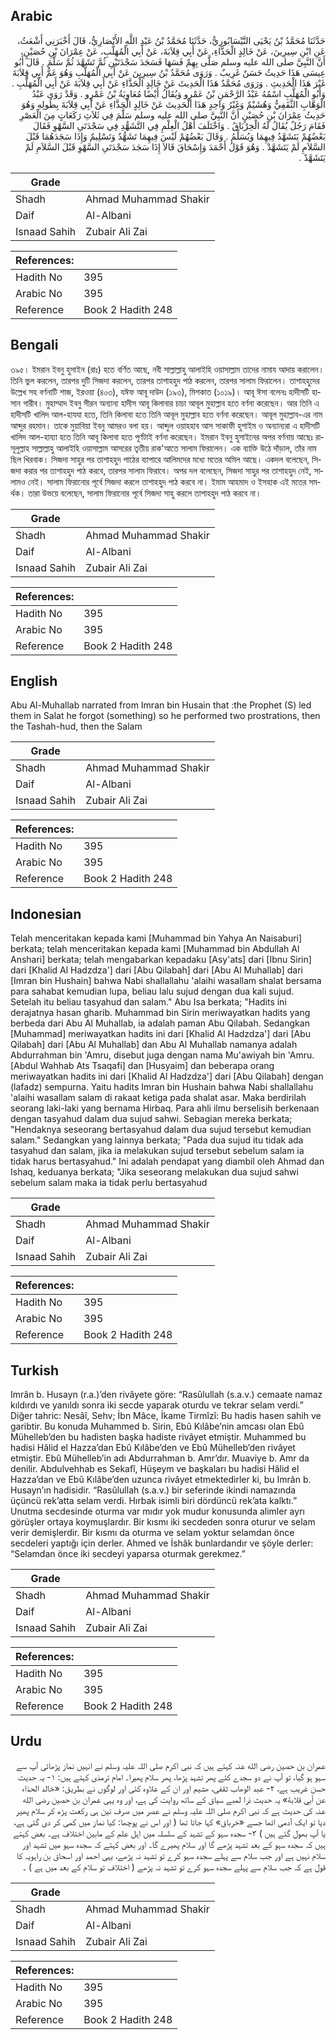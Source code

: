 ## Arabic


<div dir="rtl" lang="ar" style={{fontSize:'larger',backgroundColor:'#f8f9fa',padding:20}}>
حَدَّثَنَا مُحَمَّدُ بْنُ يَحْيَى النَّيْسَابُورِيُّ، حَدَّثَنَا مُحَمَّدُ بْنُ عَبْدِ اللَّهِ الأَنْصَارِيُّ، قَالَ أَخْبَرَنِي أَشْعَثُ، عَنِ ابْنِ سِيرِينَ، عَنْ خَالِدٍ الْحَذَّاءِ، عَنْ أَبِي قِلاَبَةَ، عَنْ أَبِي الْمُهَلَّبِ، عَنْ عِمْرَانَ بْنِ حُصَيْنٍ، أَنَّ النَّبِيَّ صلى الله عليه وسلم صَلَّى بِهِمْ فَسَهَا فَسَجَدَ سَجْدَتَيْنِ ثُمَّ تَشَهَّدَ ثُمَّ سَلَّمَ ‏.‏ قَالَ أَبُو عِيسَى هَذَا حَدِيثُ حَسَنٌ غَرِيبٌ ‏.‏ وَرَوَى مُحَمَّدُ بْنُ سِيرِينَ عَنْ أَبِي الْمُهَلَّبِ وَهُوَ عَمُّ أَبِي قِلاَبَةَ غَيْرَ هَذَا الْحَدِيثِ ‏.‏ وَرَوَى مُحَمَّدٌ هَذَا الْحَدِيثَ عَنْ خَالِدٍ الْحَذَّاءِ عَنْ أَبِي قِلاَبَةَ عَنْ أَبِي الْمُهَلَّبِ ‏.‏ وَأَبُو الْمُهَلَّبِ اسْمُهُ عَبْدُ الرَّحْمَنِ بْنُ عَمْرٍو وَيُقَالُ أَيْضًا مُعَاوِيَةُ بْنُ عَمْرٍو ‏.‏ وَقَدْ رَوَى عَبْدُ الْوَهَّابِ الثَّقَفِيُّ وَهُشَيْمٌ وَغَيْرُ وَاحِدٍ هَذَا الْحَدِيثَ عَنْ خَالِدٍ الْحَذَّاءِ عَنْ أَبِي قِلاَبَةَ بِطُولِهِ وَهُوَ حَدِيثُ عِمْرَانَ بْنِ حُصَيْنٍ أَنَّ النَّبِيَّ صلى الله عليه وسلم سَلَّمَ فِي ثَلاَثِ رَكَعَاتٍ مِنَ الْعَصْرِ فَقَامَ رَجُلٌ يُقَالُ لَهُ الْخِرْبَاقُ ‏.‏ وَاخْتَلَفَ أَهْلُ الْعِلْمِ فِي التَّشَهُّدِ فِي سَجْدَتَىِ السَّهْوِ فَقَالَ بَعْضُهُمْ يَتَشَهَّدُ فِيهِمَا وَيُسَلِّمُ ‏.‏ وَقَالَ بَعْضُهُمْ لَيْسَ فِيهِمَا تَشَهُّدٌ وَتَسْلِيمٌ وَإِذَا سَجَدَهُمَا قَبْلَ السَّلاَمِ لَمْ يَتَشَهَّدْ ‏.‏ وَهُوَ قَوْلُ أَحْمَدَ وَإِسْحَاقَ قَالاَ إِذَا سَجَدَ سَجْدَتَىِ السَّهْوِ قَبْلَ السَّلاَمِ لَمْ يَتَشَهَّدْ ‏.‏
</div>
<div style={{backgroundColor:'#f8f9fa',padding:20, marginBottom: 10}}><table> <thead> <tr> <th>Grade</th> <th></th> </tr> </thead> <tbody> <tr><td>Shadh</td><td>Ahmad Muhammad Shakir</td></tr><tr><td>Daif</td><td>Al-Albani</td></tr><tr><td>Isnaad Sahih</td><td>Zubair Ali Zai</td></tr></tbody></table><table> <thead> <tr> <th>References:</th> <th></th> </tr> </thead> <tbody><tr><td>Hadith No</td><td>395</td></tr><tr><td>Arabic No</td><td>395</td></tr><tr><td>Reference</td><td>Book 2 Hadith 248</td></tr></tbody></table></div>

## Bengali


<div dir="ltr" lang="bn" style={{fontSize:'larger',backgroundColor:'#f8f9fa',padding:20}}>
৩৯৫। ইমরান ইবনু হুসাইন (রাঃ) হতে বর্ণিত আছে, নবী সাল্লাল্লাহু আলাইহি ওয়াসাল্লাম তাদের নামায আদায় করালেন। তিনি ভুল করলেন, তারপর দুটি সিজদা করলেন, তারপর তাশাহহুদ পাঠ করলেন, তারপর সালাম ফিরালেন। তাশাহহুদের উল্লেখ সহ বর্ণনাটি শাজ, ইরওয়া (৪০৩), যঈফ আবূ দাউদ (১৯৩), মিশকাত (১০১৯)। আবূ ঈসা বলেনঃ হাদীসটি হাসান গারীব। মুহাম্মাদ ইবনু সীরন অন্যান্য হাদীস আবূ কিলাবার চাচা আবূল মুহাল্লাব হতে বর্ণনা করেছেন। আর তিনি এ হাদীসটি খালিদ আল-হাযযা হতে, তিনি কিলাবা হতে তিনি আবূল মুহাল্লাব হতে বর্ণনা করেছেন। আবূল মুহাল্লাব-এর নাম আব্দুর রহমান। তাকে মুয়াবিয়া ইবনু আমরও বলা হয়। আব্দুল ওয়াহহাব আস সাকাফী হুশাইম ও অন্যান্যরা এ হাদীসটি খালিদ আল-হায্যা হতে তিনি আবূ কিলাবা হতে পূর্ণটাই বর্ণনা করেছেন। ইমরান ইবনু হুসাইনের অপর বর্ণনায় আছেঃ রাসূলুল্লাহ সাল্লাল্লাহু আলাইহি ওয়াসাল্লাম আসরের তৃতীয় রাক'আতে সালাম ফিরালেন। এক ব্যাক্তি উঠে দাঁড়াল, তাঁর নাম ছিল খিরবাক। সিজদা সাহুর পর তাশাহহুদ পাঠের ব্যাপারে আলিমদের মধ্যে মতের অমিল আছে। একদল বলেছেন, সিজদা করার পর তাশাহহুদ পাঠ করবে, তারপর সালাম ফিরাবে। অপর দল বলেছেন, সিজদা সাহুর পর তাশাহহুদ নেই, সালামও নেই। সালাম ফিরানোর পূর্বে সিজদা করলে তাশাহহুদ পাঠ করবে না। ইমাম আহমাদ ও ইসহাক এই মতের সমর্থক। তারা উভয়ে বলেছেন, সালাম ফিরানোর পূর্বে সিজদা সাহু করলে তাশাহহুদ পাঠ করবে না।
</div>
<div style={{backgroundColor:'#f8f9fa',padding:20, marginBottom: 10}}><table> <thead> <tr> <th>Grade</th> <th></th> </tr> </thead> <tbody> <tr><td>Shadh</td><td>Ahmad Muhammad Shakir</td></tr><tr><td>Daif</td><td>Al-Albani</td></tr><tr><td>Isnaad Sahih</td><td>Zubair Ali Zai</td></tr></tbody></table><table> <thead> <tr> <th>References:</th> <th></th> </tr> </thead> <tbody><tr><td>Hadith No</td><td>395</td></tr><tr><td>Arabic No</td><td>395</td></tr><tr><td>Reference</td><td>Book 2 Hadith 248</td></tr></tbody></table></div>

## English


<div dir="ltr" lang="en" style={{fontSize:'larger',backgroundColor:'#f8f9fa',padding:20}}>
Abu Al-Muhallab narrated from Imran bin Husain that :the Prophet (S) led them in Salat he forgot (something) so he performed two prostrations, then the Tashah-hud, then the Salam
</div>
<div style={{backgroundColor:'#f8f9fa',padding:20, marginBottom: 10}}><table> <thead> <tr> <th>Grade</th> <th></th> </tr> </thead> <tbody> <tr><td>Shadh</td><td>Ahmad Muhammad Shakir</td></tr><tr><td>Daif</td><td>Al-Albani</td></tr><tr><td>Isnaad Sahih</td><td>Zubair Ali Zai</td></tr></tbody></table><table> <thead> <tr> <th>References:</th> <th></th> </tr> </thead> <tbody><tr><td>Hadith No</td><td>395</td></tr><tr><td>Arabic No</td><td>395</td></tr><tr><td>Reference</td><td>Book 2 Hadith 248</td></tr></tbody></table></div>

## Indonesian


<div dir="ltr" lang="id" style={{fontSize:'larger',backgroundColor:'#f8f9fa',padding:20}}>
Telah menceritakan kepada kami [Muhammad bin Yahya An Naisaburi] berkata; telah menceritakan kepada kami [Muhammad bin Abdullah Al Anshari] berkata; telah mengabarkan kepadaku [Asy'ats] dari [Ibnu Sirin] dari [Khalid Al Hadzdza'] dari [Abu Qilabah] dari [Abu Al Muhallab] dari [Imran bin Hushain] bahwa Nabi shallallahu 'alaihi wasallam shalat bersama para sahabat kemudian lupa, beliau lalu sujud dengan dua kali sujud. Setelah itu beliau tasyahud dan salam." Abu Isa berkata; "Hadits ini derajatnya hasan gharib. Muhammad bin Sirin meriwayatkan hadits yang berbeda dari Abu Al Muhallab, ia adalah paman Abu Qilabah. Sedangkan [Muhammad] meriwayatkan hadits ini dari [Khalid Al Hadzdza'] dari [Abu Qilabah] dari [Abu Al Muhallab] dan Abu Al Muhallab namanya adalah Abdurrahman bin 'Amru, disebut juga dengan nama Mu'awiyah bin 'Amru. [Abdul Wahhab Ats Tsaqafi] dan [Husyaim] dan beberapa orang meriwayatkan hadits ini dari [Khalid Al Hadzdza'] dari [Abu Qilabah] dengan (lafadz) sempurna. Yaitu hadits Imran bin Hushain bahwa Nabi shallallahu 'alaihi wasallam salam di rakaat ketiga pada shalat asar. Maka berdirilah seorang laki-laki yang bernama Hirbaq. Para ahli ilmu berselisih berkenaan dengan tasyahud dalam dua sujud sahwi. Sebagian mereka berkata; "Hendaknya seseorang bertasyahud dalam dua sujud tersebut kemudian salam." Sedangkan yang lainnya berkata; "Pada dua sujud itu tidak ada tasyahud dan salam, jika ia melakukan sujud tersebut sebelum salam ia tidak harus bertasyahud." Ini adalah pendapat yang diambil oleh Ahmad dan Ishaq, keduanya berkata; "Jika seseorang melakukan dua sujud sahwi sebelum salam maka ia tidak perlu bertasyahud
</div>
<div style={{backgroundColor:'#f8f9fa',padding:20, marginBottom: 10}}><table> <thead> <tr> <th>Grade</th> <th></th> </tr> </thead> <tbody> <tr><td>Shadh</td><td>Ahmad Muhammad Shakir</td></tr><tr><td>Daif</td><td>Al-Albani</td></tr><tr><td>Isnaad Sahih</td><td>Zubair Ali Zai</td></tr></tbody></table><table> <thead> <tr> <th>References:</th> <th></th> </tr> </thead> <tbody><tr><td>Hadith No</td><td>395</td></tr><tr><td>Arabic No</td><td>395</td></tr><tr><td>Reference</td><td>Book 2 Hadith 248</td></tr></tbody></table></div>

## Turkish


<div dir="ltr" lang="tr" style={{fontSize:'larger',backgroundColor:'#f8f9fa',padding:20}}>
Imrân b. Husayn (r.a.)’den rivâyete göre: “Rasûlullah (s.a.v.) cemaate namaz kıldırdı ve yanıldı sonra iki secde yaparak oturdu ve tekrar selam verdi.” Diğer tahric: Nesâî, Sehv; İbn Mâce, İkame Tirmîzî: Bu hadis hasen sahih ve garibtir. Bu konuda Muhammed b. Sirin, Ebû Kılâbe’nin amcası olan Ebû Mühelleb’den bu hadisten başka hadiste rivâyet etmiştir. Muhammed bu hadisi Hâlid el Hazza’dan Ebû Kılâbe’den ve Ebû Mühelleb’den rivâyet etmiştir. Ebû Mühelleb’in adı Abdurrahman b. Amr’dır. Muaviye b. Amr da denilir. Abdulvehhab es Sekafî, Hüşeym ve başkaları bu hadisi Hâlid el Hazza’dan ve Ebû Kılâbe’den uzunca rivâyet etmektedirler ki, bu Imrân b. Husayn’ın hadisidir. “Rasûlullah (s.a.v.) bir seferinde ikindi namazında üçüncü rek’atta selam verdi. Hırbak isimli biri dördüncü rek’ata kalktı.” Unutma secdesinde oturma var mıdır yok mudur konusunda alimler ayrı görüşler ortaya koymuşlardır. Bir kısmı iki secdeden sonra oturur ve selam verir demişlerdir. Bir kısmı da oturma ve selam yoktur selamdan önce secdeleri yaptığı için derler. Ahmed ve İshâk bunlardandır ve şöyle derler: “Selamdan önce iki secdeyi yaparsa oturmak gerekmez.”
</div>
<div style={{backgroundColor:'#f8f9fa',padding:20, marginBottom: 10}}><table> <thead> <tr> <th>Grade</th> <th></th> </tr> </thead> <tbody> <tr><td>Shadh</td><td>Ahmad Muhammad Shakir</td></tr><tr><td>Daif</td><td>Al-Albani</td></tr><tr><td>Isnaad Sahih</td><td>Zubair Ali Zai</td></tr></tbody></table><table> <thead> <tr> <th>References:</th> <th></th> </tr> </thead> <tbody><tr><td>Hadith No</td><td>395</td></tr><tr><td>Arabic No</td><td>395</td></tr><tr><td>Reference</td><td>Book 2 Hadith 248</td></tr></tbody></table></div>

## Urdu


<div dir="rtl" lang="ur" style={{fontSize:'larger',backgroundColor:'#f8f9fa',padding:20}}>
عمران بن حصین رضی الله عنہ کہتے ہیں کہ نبی اکرم صلی اللہ علیہ وسلم نے انہیں نماز پڑھائی آپ سے سہو ہو گیا، تو آپ نے دو سجدے کئے پھر تشہد پڑھا، پھر سلام پھیرا۔ امام ترمذی کہتے ہیں: ۱- یہ حدیث حسن غریب ہے، ۲- عبد الوھاب ثقفی، ھشیم اور ان کے علاوہ کئی اور لوگوں نے بطریق: «خالد الحذاء عن أبي قلابة» یہ حدیث ذرا لمبے سیاق کے ساتھ روایت کی ہے، اور وہ یہی عمران بن حصین رضی الله عنہ کی حدیث ہے کہ نبی اکرم صلی اللہ علیہ وسلم نے عصر میں صرف تین ہی رکعت پڑھ کر سلام پھیر دیا تو ایک آدمی اٹھا جسے «خرباق» کہا جاتا تھا ( اور اس نے پوچھا: کیا نماز میں کمی کر دی گئی ہے، یا آپ بھول گئے ہیں ) ۳- سجدہ سہو کے تشہد کے سلسلہ میں اہل علم کے مابین اختلاف ہے۔ بعض کہتے ہیں کہ سجدہ سہو کے بعد تشہد پڑھے گا اور سلام پھیرے گا۔ اور بعض کہتے کہ سجدہ سہو میں تشہد اور سلام نہیں ہے اور جب سلام سے پہلے سجدہ سہو کرے تو تشہد نہ پڑھے، یہی احمد اور اسحاق بن راہویہ کا قول ہے کہ جب سلام سے پہلے سجدہ سہو کرے تو تشہد نہ پڑھے ( اختلاف تو سلام کے بعد میں ہے ) ۔
</div>
<div style={{backgroundColor:'#f8f9fa',padding:20, marginBottom: 10}}><table> <thead> <tr> <th>Grade</th> <th></th> </tr> </thead> <tbody> <tr><td>Shadh</td><td>Ahmad Muhammad Shakir</td></tr><tr><td>Daif</td><td>Al-Albani</td></tr><tr><td>Isnaad Sahih</td><td>Zubair Ali Zai</td></tr></tbody></table><table> <thead> <tr> <th>References:</th> <th></th> </tr> </thead> <tbody><tr><td>Hadith No</td><td>395</td></tr><tr><td>Arabic No</td><td>395</td></tr><tr><td>Reference</td><td>Book 2 Hadith 248</td></tr></tbody></table></div>